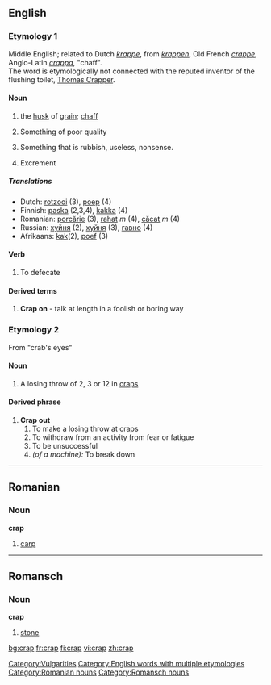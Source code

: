 ==English==

===Etymology 1===
Middle English; related to Dutch ''[[krappe]]'', from ''[[krappen]]'', Old French ''[[crappe]]'', Anglo-Latin ''[[crappa]]'', "chaff".<br>
The word is etymologically not connected with the reputed inventor of the flushing toilet, [[w:Thomas Crapper|Thomas Crapper]].

====Noun====
{{en-noun|-}}

# the [[husk]] of [[grain]]; [[chaff]]
#{{slang}} Something of poor quality
#{{slang}} Something that is rubbish, useless, nonsense.
#{{slang}} Excrement

=====Translations=====
{{rfc-trans}}
*Dutch: [[rotzooi]] (3), [[poep]] (4)
*Finnish: [[paska]] (2,3,4), [[kakka]] (4)
*Romanian: [[porcărie]] (3), [[rahat]] ''m'' (4), [[căcat]] ''m'' (4)
*Russian: [[хуйня]] (2), [[хуйня]] (3), [[гавно]] (4)
*Afrikaans: [[kak]](2), [[poef]] (3)

====Verb====
{{en-verb|crap|p|ed}}

#{{slang}} To defecate

====Derived terms====
#'''Crap on''' - talk at length in a foolish or boring way

===Etymology 2===
From "crab's eyes"

====Noun====
{{en-noun}}

#A losing throw of 2, 3 or 12 in [[craps]]

====Derived phrase====
#'''Crap out'''
##To make a losing throw at craps
##To withdraw from an activity from fear or fatigue
##To be unsuccessful
##''(of a machine):'' To break down

[[Category:Vulgarities]]
[[Category:English words with multiple etymologies]]

----

==Romanian==

===Noun===
'''crap'''

# [[carp]]

[[Category:Romanian nouns]]

----

==Romansch==

===Noun===
'''crap'''

# [[stone]]

[[Category:Romansch nouns]]

[[bg:crap]]
[[fr:crap]]
[[fi:crap]]
[[vi:crap]]
[[zh:crap]]